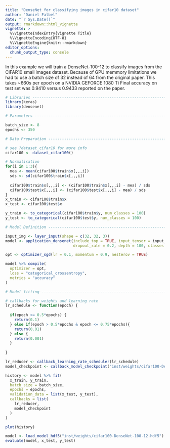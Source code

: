 ```yaml
---
title: "DenseNet for classifying images in cifar10 dataset"
author: "Daniel Falbel"
date: "`r Sys.Date()`"
output: rmarkdown::html_vignette
vignette: >
  %\VignetteIndexEntry{Vignette Title}
  %\VignetteEncoding{UTF-8}
  %\VignetteEngine{knitr::rmarkdown}
editor_options: 
  chunk_output_type: console
---
```


In this example we will train a DenseNet-100-12 to classify images from the CIFAR10
small images dataset. Because of GPU memmory limitations we had to use a batch size of 32
instead of 64 from the original paper. This takes ~660s per epoch on a NVIDIA GEFORCE 1080 Ti
Final accuracy on test set was 0.9410 versus 0.9433 reported on the paper.

```r
# Libraries ---------------------------------------------------------------
library(keras)
library(densenet)

# Parameters --------------------------------------------------------------

batch_size <- 8
epochs <- 350

# Data Preparation --------------------------------------------------------

# see ?dataset_cifar10 for more info
cifar100 <- dataset_cifar100()

# Normalisation
for(i in 1:3){
  mea <- mean(cifar100$train$x[,,,i])
  sds <- sd(cifar100$train$x[,,,i])
  
  cifar100$train$x[,,,i] <- (cifar100$train$x[,,,i] - mea) / sds
  cifar100$test$x[,,,i] <- (cifar100$test$x[,,,i] - mea) / sds
}
x_train <- cifar100$train$x
x_test <- cifar100$test$x

y_train <- to_categorical(cifar100$train$y, num_classes = 100)
y_test <- to_categorical(cifar100$test$y, num_classes = 100)

# Model Definition -------------------------------------------------------

input_img <- layer_input(shape = c(32, 32, 3))
model <- application_densenet(include_top = TRUE, input_tensor = input_img, 
                              dropout_rate = 0.2, depth = 100, classes = 100)

opt <- optimizer_sgd(lr = 0.1, momentum = 0.9, nesterov = TRUE)

model %>% compile(
  optimizer = opt,
  loss = "categorical_crossentropy",
  metrics = "accuracy"
)

# Model fitting -----------------------------------------------------------

# callbacks for weights and learning rate
lr_schedule <- function(epoch) {
  
  if(epoch <= 0.5*epochs) {
    return(0.1)
  } else if(epoch > 0.5*epochs & epoch <= 0.75*epochs){
    return(0.01)
  } else {
    return(0.001)
  }
  
}

lr_reducer <- callback_learning_rate_scheduler(lr_schedule)
model_checkpoint <- callback_model_checkpoint("inst/weights/cifar100-DenseNet-100-12.hdf5", monitor = "val_acc")

history <- model %>% fit(
  x_train, y_train, 
  batch_size = batch_size, 
  epochs = epochs, 
  validation_data = list(x_test, y_test), 
  callbacks = list(
    lr_reducer,
    model_checkpoint
  )
)

plot(history)
```


```r
model <- load_model_hdf5("inst/weights/cifar100-DenseNet-100-12.hdf5")
evaluate(model, x_test, y_test)
```



